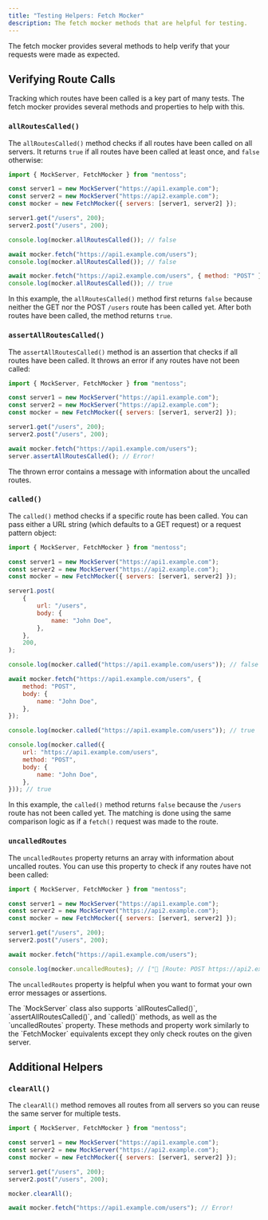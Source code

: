 ```yaml
---
title: "Testing Helpers: Fetch Mocker"
description: The fetch mocker methods that are helpful for testing.
---
```



The fetch mocker provides several methods to help verify that your requests were made as expected.

## Verifying Route Calls

Tracking which routes have been called is a key part of many tests. The fetch mocker provides several methods and properties to help with this.

### `allRoutesCalled()`

The `allRoutesCalled()` method checks if all routes have been called on all servers. It returns `true` if all routes have been called at least once, and `false` otherwise:

```js {10, 13, 16}
import { MockServer, FetchMocker } from "mentoss";

const server1 = new MockServer("https://api1.example.com");
const server2 = new MockServer("https://api2.example.com");
const mocker = new FetchMocker({ servers: [server1, server2] });

server1.get("/users", 200);
server2.post("/users", 200);

console.log(mocker.allRoutesCalled()); // false

await mocker.fetch("https://api1.example.com/users");
console.log(mocker.allRoutesCalled()); // false

await mocker.fetch("https://api2.example.com/users", { method: "POST" });
console.log(mocker.allRoutesCalled()); // true
```

In this example, the `allRoutesCalled()` method first returns `false` because neither the GET nor the POST `/users` route has been called yet. After both routes have been called, the method returns `true`.

### `assertAllRoutesCalled()`

The `assertAllRoutesCalled()` method is an assertion that checks if all routes have been called. It throws an error if any routes have not been called:

```js {11}
import { MockServer, FetchMocker } from "mentoss";

const server1 = new MockServer("https://api1.example.com");
const server2 = new MockServer("https://api2.example.com");
const mocker = new FetchMocker({ servers: [server1, server2] });

server1.get("/users", 200);
server2.post("/users", 200);

await mocker.fetch("https://api1.example.com/users");
server.assertAllRoutesCalled(); // Error!
```

The thrown error contains a message with information about the uncalled routes.

### `called()`

The `called()` method checks if a specific route has been called. You can pass either a URL string (which defaults to a GET request) or a request pattern object:

```js {17,26, 28-34}
import { MockServer, FetchMocker } from "mentoss";

const server1 = new MockServer("https://api1.example.com");
const server2 = new MockServer("https://api2.example.com");
const mocker = new FetchMocker({ servers: [server1, server2] });

server1.post(
	{
		url: "/users",
		body: {
			name: "John Doe",
		},
	},
	200,
);

console.log(mocker.called("https://api1.example.com/users")); // false

await mocker.fetch("https://api1.example.com/users", {
    method: "POST",
    body: {
        name: "John Doe",
    },
});

console.log(mocker.called("https://api1.example.com/users")); // true

console.log(mocker.called({
    url: "https://api1.example.com/users",
    method: "POST",
    body: {
        name: "John Doe",
    },
})); // true
```

In this example, the `called()` method returns `false` because the `/users` route has not been called yet. The matching is done using the same comparison logic as if a `fetch()` request was made to the route.

### `uncalledRoutes`

The `uncalledRoutes` property returns an array with information about uncalled routes. You can use this property to check if any routes have not been called:

```js {12}
import { MockServer, FetchMocker } from "mentoss";

const server1 = new MockServer("https://api1.example.com");
const server2 = new MockServer("https://api2.example.com");
const mocker = new FetchMocker({ servers: [server1, server2] });

server1.get("/users", 200);
server2.post("/users", 200);

await mocker.fetch("https://api1.example.com/users");

console.log(mocker.uncalledRoutes); // ["🚧 [Route: POST https://api2.example.com/users -> 200]"]
```

The `uncalledRoutes` property is helpful when you want to format your own error messages or assertions.

<Aside type="tip">
The `MockServer` class also supports `allRoutesCalled()`, `assertAllRoutesCalled()`, and `called()` methods, as well as the `uncalledRoutes` property. These methods and property work similarly to the `FetchMocker` equivalents except they only check routes on the given server.
</Aside>

## Additional Helpers

### `clearAll()`

The `clearAll()` method removes all routes from all servers so you can reuse the same server for multiple tests.

```js {10}
import { MockServer, FetchMocker } from "mentoss";

const server1 = new MockServer("https://api1.example.com");
const server2 = new MockServer("https://api2.example.com");
const mocker = new FetchMocker({ servers: [server1, server2] });

server1.get("/users", 200);
server2.post("/users", 200);

mocker.clearAll();

await mocker.fetch("https://api1.example.com/users"); // Error!
```
